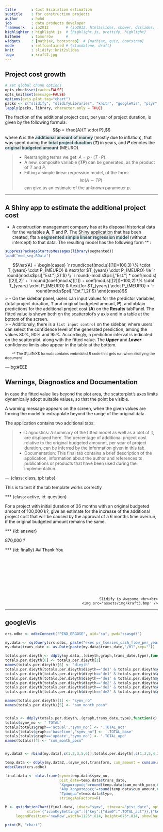 ```yaml
---
title       : Cost Escalation estimation 
subtitle    : for construction projects
author      : hwhd
job         : data products developer
framework   : io2012        # {io2012, html5slides, shower, dzslides, ...}
highlighter : highlight.js  # {highlight.js, prettify, highlight}
hitheme     : tomorrow      # 
widgets     : [mathjax, bootstrap]  # {mathjax, quiz, bootstrap}
mode        : selfcontained # {standalone, draft}
knit        : slidify::knit2slides
logo        : kraft2.jpg
---
```


## Project  cost growth
<style>
strong {
  font-weight: bold;
}
em {
  font-style: italic;
}
.description {
  color: #345962;
  background:#EEE;
  font-weight:bold;
}
.footnote { 
font-size: smaller; margin-left: 2em; 
}
</style>

```r
# set global chunk options
opts_chunk$set(cache=FALSE)
opts_knit$set(message=FALSE)
options(gvis.plot.tag="chart")
packs <- c("slidify", "slidifyLibraries", "knitr", "googleVis", "plyr", "RODBC")
lapply(packs, library, character.only = TRUE)
```


The fraction of the additional project cost, per year of project duration, is given by the following formula:
  $$p = \frac{A}{T \cdot P},$$ 
where **$A$** is the <span class="description">additional amount of money</span> (mostly due to inflation), that was spent during the <span class="description">total project duration</span> **$(T)$** in years, and **$P$** denotes the <span class="description">original budgeted amount</span> (MEURO). 

> - Rearranging terms we get: $A = p \cdot (T \cdot P).$
> - A new, composite variable **$(TP)$** can be generated, as the product of $T$ and $P$.
> - Fitting a simple linear regression model, of the form:
$$lm(A \sim TP)$$
can give us an estimate of the unknown parameter $p$.

--- 

## A Shiny app to estimate the additional project cost

- A construction management company has at its disposal historical data for the variables **A**, **T** and **P**. The [Shiny application](http://hwhd.shinyapps.io/pr_cost_esc) that has been created, fits a <span class="description">segmented simple linear regression model</span> (without intercept) to that data. The resulting model has the following form ^* :

```r
suppressPackageStartupMessages(library(segmented))
load("mod_seg.RData")

```
$$\hat{A} = \begin{cases}
  `r round(coef(mod.s)[[1]]*100,3)`\% \cdot T_{years} \cdot P_{MEURO} & \text{for $T_{years} \cdot P_{MEURO} \le `r round(mod.s$psi[,"Est."],2)`$} \\
  `r round(-mod.s$psi[,"Est."] * coef(mod.s)[[2]],2)` + `r round((coef(mod.s)[[1]] + coef(mod.s)[[2]])*100,2)`\% \cdot T_{years} \cdot P_{MEURO} & \text{for $T_{years} \cdot P_{MEURO} > `r round(mod.s$psi[,"Est."],2)`$}
\end{cases}$$
> - On the sidebar panel, users can input values for the predictor variables, (total project duration, **T** and original budgeted amount, **P**), and obtain predictions for the additional project cost (**A**) on the **Results** tabPanel. The fitted value is shown both on the scatterplot's $y$ axis and in a table at the bottom of the screen.  
> - Additionaly, there is a <code>list input control</code> on the sidebar, where users can select the confidence level of the generated prediction, among the values 80%, 90% and 95%. Accordingly, a prediction interval is indicated on the scatterplot, along with the fitted value. The <strong><em>Upper</em></strong> and <strong><em>Lower</em></strong> confidence limits also appear in the table at the bottom. 

<span class="footnote">^* The $\LaTeX$ formula contains embedded R code that gets run when slidifying the document</span>


--- bg:#EEE

## Warnings, Diagnostics and Documentation

In case the fitted value lies beyond the plot area, the scatterplot's axes limits dynamically adopt suitable values, so that the point be visible.   

<div class="alert alert-info">
<p>A warning message appears on the screen, when the given values are forcing the model to extrapolate beyond the range of the original data.</p>
</div>

The application contains two additional tabs:

> - Diagnostics: A summary of the fitted model as well as a plot of it, are displayed here. The percentage of additional project cost relative to the original budgeted amounnt, per year of project duration, can be inferred by the information given in this tab.
> - Documentation: This final tab contains a brief description of the application, information about the author and references to publications or products that have been used during the implementation.  


--- {class: class, tpl: tabs}

This is to test if the tab template works correctly

*** {class: active, id: question}

For a project with initial duration of 36 months with an original budgeted amount of 100,000 k?, give an estimate for the increase of the additional project cost that will be caused by the approval of a 6 months time overrun, if the original budgeted amount remains the same.


*** {id: answer}

870,000 ?

*** {id: finally}
## Thank You

<br><br><br><br><br><br><br> 
<div style='text-align: right;'>
    Slidify is Awesome <br><br>
    <img src='assets/img/kraft3.bmp' />
</div>


--- 

## googleVis

```r


crs.odbc <- odbcConnect("PIND_ERGOSE", uid="sa", pwd="ssasgd!")

my.data <- sqlQuery(crs.odbc, paste("exec pr_tseries_cash_flow_per_year @dataYear = 2014",sep=""),stringsAsFactors =F)
my.data$trans_date <- as.Date(paste(my.data$trans_date,"/01",sep=""))

totals.per.dieyth <- ddply(my.data,.(dieyth,graph,trans_date,type),function(x) sum(x$sum_month_poso))
totals.per.dieyth[6] <- totals.per.dieyth[1]
names(totals.per.dieyth)[6] <- "dieyth"
totals.per.dieyth[totals.per.dieyth$dieyth=='de1' & totals.per.dieyth$graph=='actual',1] <- '.Δ.Ε.1_act'
totals.per.dieyth[totals.per.dieyth$dieyth=='de1' & totals.per.dieyth$graph=='baseline',1] <- '.Δ.Ε.1_base'
totals.per.dieyth[totals.per.dieyth$dieyth=='de1' & totals.per.dieyth$graph=='update',1] <- '.Δ.Ε.1_upd'
totals.per.dieyth[totals.per.dieyth$dieyth=='de2' & totals.per.dieyth$graph=='actual',1] <- '.Δ.Ε.2_act'
totals.per.dieyth[totals.per.dieyth$dieyth=='de2' & totals.per.dieyth$graph=='baseline',1] <- '.Δ.Ε.2_base'
totals.per.dieyth[totals.per.dieyth$dieyth=='de2' & totals.per.dieyth$graph=='update',1] <- '.Δ.Ε.2_upd'

names(totals.per.dieyth)[1] <- "symv_no"
names(totals.per.dieyth)[5] <- "sum_month_poso"


totals <- ddply(totals.per.dieyth,.(graph,trans_date,type),function(x) sum(x$sum_month_poso))
totals$symv_no <- " TOTAL"
totals[totals$graph=='actual',"symv_no"] <- '.TOTAL_act'
totals[totals$graph=='baseline',"symv_no"] <- '.TOTAL_base'
totals[totals$graph=='update',"symv_no"] <- '.TOTAL_upd'
names(totals)[4] <- "sum_month_poso"


my.data2 <- rbind(my.data[,c(1,2,3,5,6)],totals.per.dieyth[,c(1,3,5,4,2)],totals[,c(5,2,4,3,1)])

temp.data <- ddply(my.data2,.(symv_no),transform, cum_amount = cumsum(sum_month_poso))
odbcClose(crs.odbc)

final.data <- data.frame(symv=temp.data$symv_no,
                         pist_date=temp.data$trans_date,
                         "Χρηματοροές"=round(temp.data$sum_month_poso,0),
                         "Αθρ.Χρηματοροές"=round(temp.data$cum_amount,0),
                         "Γράφημα"=temp.data$type,
                         stringsAsFactors=F)

M <- gvisMotionChart(final.data, idvar="symv", timevar="pist_date", options=list(displayAnnotations=F,
          state='{"iconKeySettings":[{"key":{"dim0":".TOTAL_act"}},{"key":{"dim0":".TOTAL_base"}},{"key":{"dim0":".TOTAL_upd"}}],"iconType":"LINE","colorOption":"4","nonSelectedAlpha":0};',
     legendPosition='newRow',width=1126*.814, height=675*.814, showChartButtons=T))

print(M, "chart")
```

